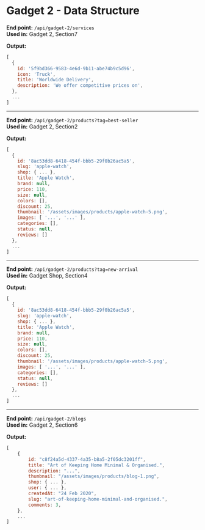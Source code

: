 # Gadget 2 - Data Structure

**End point:** `/api/gadget-2/services`  
**Used in:** Gadget 2, Section7

**Output:**

```js
[
  {
    id: '5f9bd366-9583-4e6d-9b11-abe74b9c5d96',
    icon: 'Truck',
    title: 'Worldwide Delivery',
    description: 'We offer competitive prices on',
  },
  ...
]
```

---

**End point:** `/api/gadget-2/products?tag=best-seller`  
**Used in:** Gadget 2, Section2

**Output:**

```js
[
  {
    id: '8ac53dd8-6418-454f-bbb5-29f0b26ac5a5',
    slug: 'apple-watch',
    shop: { ... },
    title: 'Apple Watch',
    brand: null,
    price: 110,
    size: null,
    colors: [],
    discount: 25,
    thumbnail: '/assets/images/products/apple-watch-5.png',
    images: [ '...', '...' ],
    categories: [],
    status: null,
    reviews: []
  },
  ...
]
```

---

**End point:** `/api/gadget-2/products?tag=new-arrival`  
**Used in:** Gadget Shop, Section4

**Output:**

```js
[
  {
    id: '8ac53dd8-6418-454f-bbb5-29f0b26ac5a5',
    slug: 'apple-watch',
    shop: { ... },
    title: 'Apple Watch',
    brand: null,
    price: 110,
    size: null,
    colors: [],
    discount: 25,
    thumbnail: '/assets/images/products/apple-watch-5.png',
    images: [ '...', '...' ],
    categories: [],
    status: null,
    reviews: []
  },
  ...
]
```

---

**End point:** `/api/gadget-2/blogs`  
**Used in:** Gadget 2, Section6

**Output:**

```js
[
    {
        id: "c8f24a5d-4337-4a35-b8a5-2f05dc3201ff",
        title: "Art of Keeping Home Minimal & Organised.",
        description: "...",
        thumbnail: "/assets/images/products/blog-1.png",
        shop: { ... },
        user: { ... },
        createdAt: "24 Feb 2020",
        slug: "art-of-keeping-home-minimal-and-organised.",
        comments: 3,
    },
    ...
]
```

